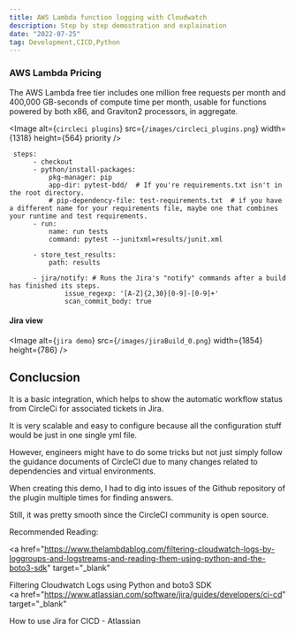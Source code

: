 ```yaml
---
title: AWS Lambda function logging with Cloudwatch
description: Step by step demostration and explaination
date: "2022-07-25"
tag: Development,CICD,Python
---
```


### AWS Lambda Pricing

The AWS Lambda free tier includes one million free requests per month and 400,000 GB-seconds of compute time per month, usable for functions powered by both x86, and Graviton2 processors, in aggregate.

<Image
  alt={`circleci plugins`}
  src={`/images/circleci_plugins.png`}
  width={1318}
  height={564}
  priority
/>

```
 steps:
      - checkout
      - python/install-packages:
          pkg-manager: pip
          app-dir: pytest-bdd/  # If you're requirements.txt isn't in the root directory.
          # pip-dependency-file: test-requirements.txt  # if you have a different name for your requirements file, maybe one that combines your runtime and test requirements.
      - run:
          name: run tests
          command: pytest --junitxml=results/junit.xml

      - store_test_results:
          path: results

      - jira/notify: # Runs the Jira's "notify" commands after a build has finished its steps.
              issue_regexp: '[A-Z]{2,30}[0-9]-[0-9]+'
              scan_commit_body: true
```

#### Jira view

<Image
  alt={`jira demo`}
  src={`/images/jiraBuild_0.png`}
  width={1854}
  height={786}
/>

## Conclucsion

It is a basic integration, which helps to show the automatic workflow status from CircleCi for associated tickets in Jira.

It is very scalable and easy to configure because all the configuration stuff would be just in one single yml file.

However, engineers might have to do some tricks but not just simply follow the guidance documents of CircleCI due to many changes related to dependencies and virtual environments.

When creating this demo, I had to dig into issues of the Github repository of the plugin multiple times for finding answers.

Still, it was pretty smooth since the CircleCI community is open source.

Recommended Reading:

<a
  href="https://www.thelambdablog.com/filtering-cloudwatch-logs-by-loggroups-and-logstreams-and-reading-them-using-python-and-the-boto3-sdk"
  target="_blank"
>
  Filtering Cloudwatch Logs using Python and boto3 SDK
</a>
<br />
<a
  href="https://www.atlassian.com/software/jira/guides/developers/ci-cd"
  target="_blank"
>
  How to use Jira for CICD - Atlassian
</a>
